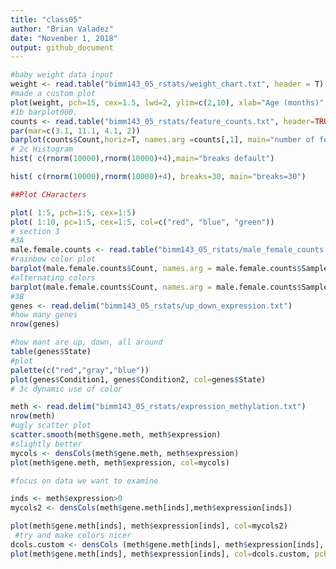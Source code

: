 ```yaml
---
title: "class05"
author: "Brian Valadez"
date: "November 1, 2018"
output: github_document
---
```


```r
#baby weight data input
weight <- read.table("bimm143_05_rstats/weight_chart.txt", header = T)
#made a custom plot
plot(weight, pch=15, cex=1.5, lwd=2, ylim=c(2,10), xlab="Age (months)",ylab="Weight (kg)", main="Baby Weight by Month",type="b")
#1b barplot000.
counts <- read.table("bimm143_05_rstats/feature_counts.txt", header=TRUE, sep="\t")
par(mar=c(3.1, 11.1, 4.1, 2))
barplot(counts$Count,horiz=T, names.arg =counts[,1], main="number of features in the mouse GRCm38 genome",las=1 )
# 2c Histogram
hist( c(rnorm(10000),rnorm(10000)+4),main="breaks default")

hist( c(rnorm(10000),rnorm(10000)+4), breaks=30, main="breaks=30")     

##Plot CHaracters

plot( 1:5, pch=1:5, cex=1:5)
plot( 1:10, pc=1:5, cex=1:5, col=c("red", "blue", "green"))
# section 3
#3A
male.female.counts <- read.table("bimm143_05_rstats/male_female_counts.txt", sep = "\t", header=T)
#rainbow color plot
barplot(male.female.counts$Count, names.arg = male.female.counts$Sample, las=2, col=rainbow(nrow(male.female.counts)))
#alternating colors
barplot(male.female.counts$Count, names.arg = male.female.counts$Sample, las=2, col=c("blue2","red2"))
#3B
genes <- read.delim("bimm143_05_rstats/up_down_expression.txt")
#how many genes
nrow(genes)

#how mant are up, down, all around
table(genes$State)
#plot
palette(c("red","gray","blue"))
plot(genes$Condition1, genes$Condition2, col=genes$State)
# 3c dynamic use of color

meth <- read.delim("bimm143_05_rstats/expression_methylation.txt")
nrow(meth)
#ugly scatter plot
scatter.smooth(meth$gene.meth, meth$expression)
#slightly better
mycols <- densCols(meth$gene.meth, meth$expression)
plot(meth$gene.meth, meth$expression, col=mycols)

#focus on data we want to examine

inds <- meth$expression>0
mycols2 <- densCols(meth$gene.meth[inds],meth$expression[inds])

plot(meth$gene.meth[inds], meth$expression[inds], col=mycols2)
 #try and make colors nicer
dcols.custom <- densCols (meth$gene.meth[inds], meth$expression[inds], colramp=colorRampPalette(c("blue2","green2","red2","yellow")))
plot(meth$gene.meth[inds], meth$expression[inds], col=dcols.custom, pch=20)

  
  
  
  
  
  
  
  
```

